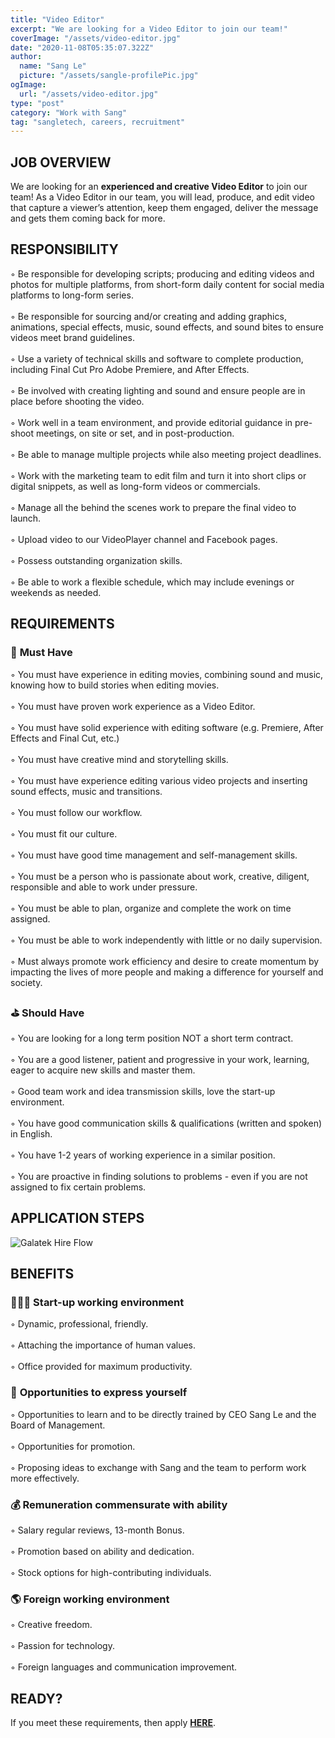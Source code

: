 ```yaml
---
title: "Video Editor"
excerpt: "We are looking for a Video Editor to join our team!"
coverImage: "/assets/video-editor.jpg"
date: "2020-11-08T05:35:07.322Z"
author:
  name: "Sang Le"
  picture: "/assets/sangle-profilePic.jpg"
ogImage:
  url: "/assets/video-editor.jpg"
type: "post"
category: "Work with Sang"
tag: "sangletech, careers, recruitment"
---
```


## **JOB OVERVIEW**

We are looking for an **experienced and creative Video Editor** to join our team! As a Video Editor in our team, you will lead, produce, and edit video that capture a viewer’s attention, keep them engaged, deliver the message and gets them coming back for more.

## **RESPONSIBILITY**

◦ Be responsible for developing scripts; producing and editing videos and photos for multiple platforms, from short-form daily content for social media platforms to long-form series.<br></br> ◦ Be responsible for sourcing and/or creating and adding graphics, animations, special effects, music, sound effects, and sound bites to ensure videos meet brand guidelines.<br></br> ◦ Use a variety of technical skills and software to complete production, including Final Cut Pro Adobe Premiere, and After Effects.<br></br> ◦ Be involved with creating lighting and sound and ensure people are in place before shooting the video.<br></br> ◦ Work well in a team environment, and provide editorial guidance in pre-shoot meetings, on site or set, and in post-production.<br></br> ◦ Be able to manage multiple projects while also meeting project deadlines.<br></br> ◦ Work with the marketing team to edit film and turn it into short clips or digital snippets, as well as long-form videos or commercials.<br></br> ◦ Manage all the behind the scenes work to prepare the final video to launch.<br></br> ◦ Upload video to our VideoPlayer channel and Facebook pages.<br></br> ◦ Possess outstanding organization skills.<br></br> ◦ Be able to work a flexible schedule, which may include evenings or weekends as needed.

## **REQUIREMENTS**

### 📌 **Must Have**

◦ You must have experience in editing movies, combining sound and music, knowing how to build stories when editing movies.<br></br> ◦ You must have proven work experience as a Video Editor.<br></br> ◦ You must have solid experience with editing software (e.g. Premiere, After Effects and Final Cut, etc.)<br></br> ◦ You must have creative mind and storytelling skills.<br></br> ◦ You must have experience editing various video projects and inserting sound effects, music and transitions.<br></br> ◦ You must follow our workflow.<br></br> ◦ You must fit our culture.<br></br> ◦ You must have good time management and self-management skills.<br></br> ◦ You must be a person who is passionate about work, creative, diligent, responsible and able to work under pressure.<br></br> ◦ You must be able to plan, organize and complete the work on time assigned.<br></br> ◦ You must be able to work independently with little or no daily supervision.<br></br> ◦ Must always promote work efficiency and desire to create momentum by impacting the lives of more people and making a difference for yourself and society.

### ⛳️ **Should Have**

◦ You are looking for a long term position NOT a short term contract.<br></br> ◦ You are a good listener, patient and progressive in your work, learning, eager to acquire new skills and master them.<br></br> ◦ Good team work and idea transmission skills, love the start-up environment.<br></br> ◦ You have good communication skills & qualifications (written and spoken) in English.<br></br> ◦ You have 1-2 years of working experience in a similar position.<br></br> ◦ You are proactive in finding solutions to problems - even if you are not assigned to fix certain problems.

## **APPLICATION STEPS**

<img
  src="/assets/hire-flow.jpg"
  className="rounded-lg"
  alt="Galatek Hire Flow"
/>

## **BENEFITS**

### 👩🏻‍💻 **Start-up working environment**

◦ Dynamic, professional, friendly.<br></br> ◦ Attaching the importance of human values.<br></br> ◦ Office provided for maximum productivity.

### 🌈 **Opportunities to express yourself**

◦ Opportunities to learn and to be directly trained by CEO Sang Le and the Board of Management.<br></br> ◦ Opportunities for promotion.<br></br> ◦ Proposing ideas to exchange with Sang and the team to perform work more effectively.

### 💰 **Remuneration commensurate with ability**

◦ Salary regular reviews, 13-month Bonus.<br></br> ◦ Promotion based on ability and dedication.<br></br> ◦ Stock options for high-contributing individuals.

### 🌎 **Foreign working environment**

◦ Creative freedom.<br></br> ◦ Passion for technology.<br></br> ◦ Foreign languages and communication improvement.

## **READY?**

If you meet these requirements, then apply [**HERE**](/forms/application-form).
